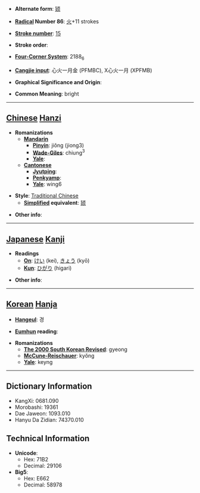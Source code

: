* '''Alternate form''': [[颎]]

* '''[[Wiktionary:Chinese radical index| Radical]] Number 86''': [[Wiktionary:Chinese radical index 火|火]]+11 strokes

* '''[[Wiktionary:Chinese total strokes index|Stroke number]]''': [[Wiktionary:Chinese total strokes index 15|15]]

* '''Stroke order''': 

* '''[[Wiktionary:Chinese four corner index|Four-Corner System]]''': 2188<sub>6</sub>

* '''[[Wiktionary:Chinese Cangjie index|Cangjie input]]''': 心火一月金 (PFMBC), X心火一月 (XPFMB)

* '''Graphical Significance and Origin''': 

* '''Common Meaning''': bright

----

== [[Chinese]] [[Hanzi]] ==

* '''Romanizations'''
** '''[[Mandarin]]'''
*** '''[[Pinyin]]''': jiǒng (jiong3)
*** '''[[Wade-Giles]]''': chiung<sup>3</sup>
*** '''[[Yale]]''': 
** '''[[Cantonese]]'''
*** '''[[Jyutping]]''':
*** '''[[Penkyamp]]''': 
*** '''[[Yale]]''': wing6

* '''Style''': [[Traditional Chinese]] 
** '''[[Simplified Chinese|Simplified]] equivalent''': [[颎]]

* '''Other info''': 

----

== [[Japanese]] [[Kanji]] ==

* '''Readings'''
** '''[[On]]''': [[けい]] (kei), [[きょう]] (kyō)
** '''[[Kun]]''': [[ひがり]] (higari)

* '''Other info''':  

----

== [[Korean]] [[Hanja]] ==

* '''[[Hangeul]]''': 경

* '''[[Eumhun]] reading''': 

* '''Romanizations'''
** '''[[The 2000 South Korean Revised Romanization|The 2000 South Korean Revised]]''': gyeong
** '''[[McCune-Reischauer]]''': kyŏng
** '''[[Yale]]''': keyng

----

== Dictionary Information ==

* KangXi: 0681.090
* Morobashi: 19361
* Dae Jaweon: 1093.010
* Hanyu Da Zidian: 74370.010

== Technical Information ==

* '''Unicode''':
** Hex: 71B2
** Decimal: 29106
* '''Big5''':
** Hex: E662
** Decimal: 58978